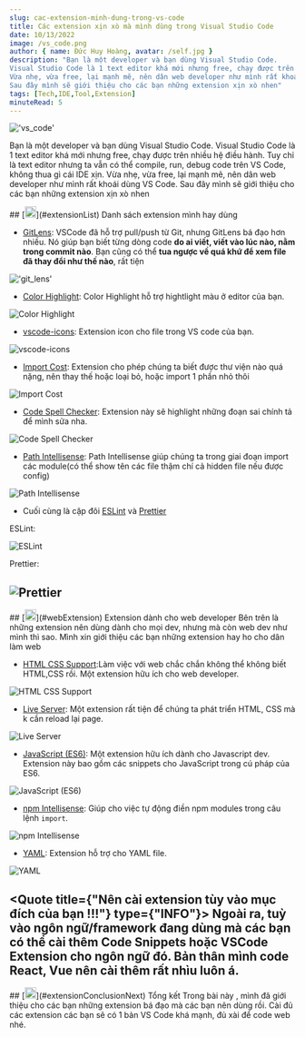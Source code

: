 ```yaml
---
slug: cac-extension-minh-dung-trong-vs-code
title: Các extension xịn xò mà mình dùng trong Visual Studio Code
date: 10/13/2022
image: /vs_code.png
author: { name: Đức Huy Hoàng, avatar: /self.jpg }
description: "Bạn là một developer và bạn dùng Visual Studio Code.
Visual Studio Code là 1 text editor khá mới nhưng free, chạy được trên nhiều hệ điều hành. Tuy chỉ là text editor nhưng ta vẫn có thể compile, run, debug code trên VS Code, không thua gì cái IDE xịn.
Vừa nhẹ, vừa free, lại mạnh mẽ, nên dân web developer như mình rất khoái dùng VS Code.
Sau đây mình sẽ giới thiệu cho các bạn những extension xịn xò nhen"
tags: [Tech,IDE,Tool,Extension]
minuteRead: 5
---
```


!['vs_code'](/vs_code.png)

Bạn là một developer và bạn dùng Visual Studio Code.
Visual Studio Code là 1 text editor khá mới nhưng free, chạy được trên nhiều hệ điều hành. Tuy chỉ là text editor nhưng ta vẫn có thể compile, run, debug code trên VS Code, không thua gì cái IDE xịn.
Vừa nhẹ, vừa free, lại mạnh mẽ, nên dân web developer như mình rất khoái dùng VS Code.
Sau đây mình sẽ giới thiệu cho các bạn những extension xịn xò nhen

<article id="extensionList">
## [<img src="/hashtag.svg" width="20px" height="20px"/>](#extensionList) Danh sách extension mình hay dùng

- [GitLens](https://marketplace.visualstudio.com/items?itemName=eamodio.gitlens): VSCode đã hỗ trợ pull/push từ Git, nhưng GitLens bá đạo hơn nhiều. Nó giúp bạn biết từng dòng code **do ai viết, viết vào lúc nào, nằm trong commit nào**. Bạn cũng có thể **tua ngược về quá khứ để xem file đã thay đổi như thế nào**, rất tiện

!['git_lens'](/vs-code-extension-post/git_lens.png)

- [Color Highlight](https://marketplace.visualstudio.com/items?itemName=naumovs.color-highlight): Color Highlight hỗ trợ hightlight màu ở editor của bạn.

![Color Highlight](/vs-code-extension-post/color_hight_light.png)

- [vscode-icons](https://marketplace.visualstudio.com/items?itemName=vscode-icons-team.vscode-icons): Extension icon cho file trong VS code của bạn.

![vscode-icons](/vs-code-extension-post/icons.png)

- [Import Cost](https://marketplace.visualstudio.com/items?itemName=wix.vscode-import-cost): Extension cho phép chúng ta biết được thư viện nào quá nặng, nên thay thế hoặc loại bỏ, hoặc import 1 phần nhỏ thôi

![Import Cost](/vs-code-extension-post/import_cost.png)

- [Code Spell Checker](https://marketplace.visualstudio.com/items?itemName=streetsidesoftware.code-spell-checker): Extension này sẽ highlight những đoạn sai chính tả để mình sửa nha.

![Code Spell Checker](/vs-code-extension-post/code_spell_checker.png)

- [Path Intellisense](https://marketplace.visualstudio.com/items?itemName=christian-kohler.path-intellisense): Path Intellisense giúp chúng ta trong giai đoạn import các module(có thể show tên các file thậm chí cả hidden file nếu được config)

![Path Intellisense](/vs-code-extension-post/path_intellisense.png)

- Cuối cùng là cặp đôi [ESLint](https://marketplace.visualstudio.com/items?itemName=dbaeumer.vscode-eslint) và [Prettier](https://marketplace.visualstudio.com/items?itemName=esbenp.prettier-vscode)

ESLint:

![ESLint](/vs-code-extension-post/eslint.png)

Prettier:

## ![Prettier](/vs-code-extension-post/prettier.png)

</article>

<article id="webExtension">
## [<img src="/hashtag.svg" width="20px" height="20px"/>](#webExtension) Extension dành cho web developer
Bên trên là những extension nên dùng dành cho mọi dev, nhưng mà còn web dev như mình thì sao. Mình xin giới thiệu các bạn những extension hay ho cho dân làm web

- [HTML CSS Support](https://marketplace.visualstudio.com/items?itemName=ecmel.vscode-html-css):Làm việc với web chắc chắn không thể không biết HTML,CSS rồi. Một extension hữu ích cho web developer.

![HTML CSS Support](/vs-code-extension-post/html_css_support.png)

- [Live Server](https://marketplace.visualstudio.com/items?itemName=ritwickdey.LiveServer): Một extension rất tiện để chúng ta phát triển HTML, CSS mà k cần reload lại page.

![Live Server](/vs-code-extension-post/live_server.png)

- [JavaScript (ES6)](https://marketplace.visualstudio.com/items?itemName=xabikos.JavaScriptSnippets): Một extension hữu ích dành cho Javascript dev. Extension này bao gồm các snippets cho JavaScript trong cú pháp của ES6.

![JavaScript (ES6)](/vs-code-extension-post/js6_snippet.png)

- [npm Intellisense](https://marketplace.visualstudio.com/items?itemName=christian-kohler.npm-intellisense): Giúp cho việc tự động điền npm modules trong câu lệnh `import`.

![npm Intellisense](/vs-code-extension-post/npm_intellisense.png)

- [YAML](https://marketplace.visualstudio.com/items?itemName=redhat.vscode-yaml): Extension hỗ trợ cho YAML file.

![YAML](/vs-code-extension-post/yaml.png)

<Quote title={"Nên cài extension tùy vào mục đích của bạn !!!"} type={"INFO"}>
Ngoài ra, tuỳ vào ngôn ngữ/framework đang dùng mà các bạn có thể cài thêm Code Snippets hoặc VSCode Extension cho ngôn ngữ đó. Bản thân mình code React, Vue nên cài thêm rất nhìu luôn á.
</Quote>
---
</article>

<article id="extensionConclusionNext">
## [<img src="/hashtag.svg" width="20px" height="20px"/>](#extensionConclusionNext) Tổng kết
Trong bài này , mình đã giới thiệu cho các bạn những extension bá đạo mà các bạn nên dùng rồi. Cài đủ các extension các bạn sẽ có 1 bản 
VS Code khá mạnh, đủ xài để code web nhé.

</article>
